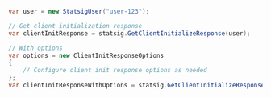 ```csharp
var user = new StatsigUser("user-123");

// Get client initialization response
var clientInitResponse = statsig.GetClientInitializeResponse(user);

// With options
var options = new ClientInitResponseOptions
{
    // Configure client init response options as needed
};
var clientInitResponseWithOptions = statsig.GetClientInitializeResponse(user, options);
```
